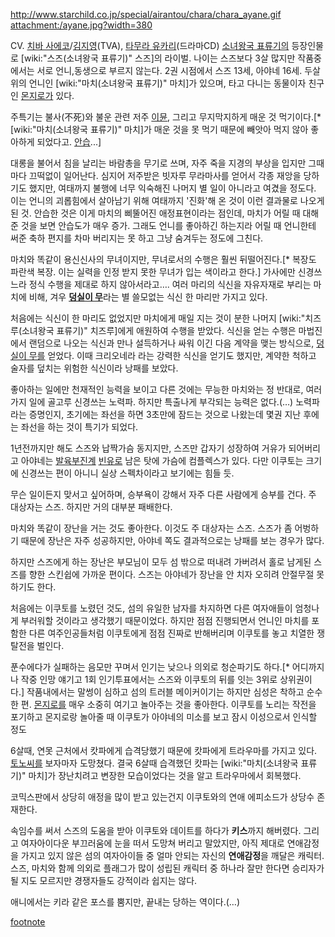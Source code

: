 http://www.starchild.co.jp/special/airantou/chara/chara_ayane.gif
attachment:/ayane.jpg?width=380

CV. [[치바 사에코]]/[[김지영]](TVA), [[타무라 유카리]](드라마CD)
[[소녀왕국 표류기]]의 등장인물로 [wiki:"스즈(소녀왕국 표류기)" 스즈]의 라이벌. 나이는 스즈보다 3살 많지만 작품중에서는 서로 언니,동생으로 부르지 않는다. 2권 시점에서 스즈 13세, 아야네 16세. 두살 위의 언니인 [wiki:"마치(소녀왕국 표류기)" 마치]가 있으며, 타고 다니는 동물이자 친구인 [[몬지로]]가 있다.

주특기는 불사(不死)와 불운 관련 저주 [[이뮨]], 그리고 무지막지하게 매운 것 먹기이다.[* [wiki:"마치(소녀왕국 표류기)" 마치]가 매운 것을 못 먹기 때문에 빼앗아 먹지 않아 좋아하게 되었다고. [[안습]]...] 

대롱을 불어서 침을 날리는 바람총을 무기로 쓰며, 자주 죽을 지경의 부상을 입지만 그때마다 끄떡없이 일어난다. 심지어 저주받은 빗자루 무라마사를 얻어서 각종 재앙을 당하기도 했지만, 여태까지 불행에 너무 익숙해진 나머지 별 일이 아니라고 여겼을 정도다. 이는 언니의 괴롭힘에서 살아남기 위해 여태까지 '진화'해 온 것이 이런 결과물로 나오게 된 것. 안습한 것은 이게 마치의 삐뚤어진 애정표현이라는 점인데, 마치가 어릴 때 대해준 것을 보면 안습도가 매우 증가. 그래도 언니를 좋아하긴 하는지라 어릴 때 언니한테 써준 축하 편지를 차마 버리지는 못 하고 그냥 숨겨두는 정도에 그친다.

마치와 똑같이 용신신사의 무녀이지만, 무녀로서의 수행은 훨씬 뒤떨어진다.[* 복장도 파란색 복장. 이는 실력을 인정 받지 못한 무녀가 입는 색이라고 한다.] 가사에만 신경쓰느라 정식 수행을 제대로 하지 않아서라고…. 여러 마리의 식신을 자유자재로 부리는 마치에 비해, 겨우 '''[[덩실이 무]]'''라는 별 쓸모없는 식신 한 마리만 가지고 있다.

처음에는 식신이 한 마리도 없었지만 마치에게 매일 지는 것이 분한 나머지 [wiki:"치즈루(소녀왕국 표류기)" 치즈루]에게 애원하여 수행을 받았다. 식신을 얻는 수행은 마법진에서 랜덤으로 나오는 식신과 만나 설득하거나 싸워 이긴 다음 계약을 맺는 방식으로, [[덩실이 무]]를 얻었다. 이때 크리오네라 라는 강력한 식신을 얻기도 했지만, 계약한 척하고 술자를 덮치는 위험한 식신이라 낭패를 보았다.

좋아하는 일에만 천재적인 능력을 보이고 다른 것에는 무능한 마치와는 정 반대로, 여러가지 일에 골고루 신경쓰는 노력파. 하지만 특출나게 부각되는 능력은 없다.(…) 노력파라는 증명인지, 초기에는 좌선을 하면 3초만에 잠드는 것으로 나왔는데 몇권 지난 후에는 좌선을 하는 것이 특기가 되었다.

1년전까지만 해도 스즈와 납짝가슴 동지지만, 스즈만 갑자기 성장하여 거유가 되어버리고 아야네는 [[발육부진]]계 [[빈유]]로 남은 탓에 가슴에 컴플렉스가 있다. 다만 이쿠토는 크기에 신경쓰는 편이 아니니 실상 스펙차이라고 보기에는 힘들 듯.

무슨 일이든지 맞서고 싶어하며, 승부욕이 강해서 자주 다른 사람에게 승부를 건다. 주 대상자는 스즈. 하지만 거의 대부분 패배한다.

마치와 똑같이 장난을 거는 것도 좋아한다. 이것도 주 대상자는 스즈. 스즈가 좀 어벙하기 때문에 장난은 자주 성공하지만, 아야네 쪽도 결과적으로는 낭패를 보는 경우가 많다.

하지만 스즈에게 하는 장난은 부모님이 모두 섬 밖으로 떠내려 가버려서 홀로 남게된 스즈를 향한 스킨쉽에 가까운 편이다. 스즈는 아야네가 장난을 안 치자 오히려 안절무절 못 하기도 한다.

처음에는 이쿠토를 노렸던 것도, 섬의 유일한 남자를 차지하면 다른 여자애들이 엄청나게 부러워할 것이라고 생각했기 때문이었다. 하지만 점점 진행되면서 언니인 마치를 포함한 다른 여주인공들처럼 이쿠토에게 점점 진짜로 반해버리며 이쿠토를 놓고 치열한 쟁탈전을 벌인다.

푼수에다가 실패하는 음모만 꾸며서 인기는 낮으나 의외로 청순파기도 하다.[* 어디까지나 작중 인망 얘기고 1회 인기투표에서는 스즈와 이쿠토의 뒤를 잇는 3위로 상위권이다.] 작품내에서는 말썽이 심하고 섬의 트러블 메이커이기는 하지만 심성은 착하고 순수한 편. [[몬지로]]를 매우 소중히 여기고 놀아주는 것을 좋아한다. 이쿠토를 노리는 작전을 포기하고 몬지로랑 놀아줄 때 이쿠토가 아야네의 미소를 보고 잠시 이성으로서 인식할 정도

6살때, 연못 근처에서 캇파에게 습격당했기 때문에 캇파에게 트라우마를 가지고 있다. [[토노씨]]를 보자마자 도망쳤다. 결국 6살때 습격했던 캇파는 [wiki:"마치(소녀왕국 표류기)" 마치]가 장난치려고 변장한 모습이었다는 것을 알고 트라우마에서 회복했다.

코믹스판에서 상당히 애정을 많이 받고 있는건지 이쿠토와의 연애 에피소드가 상당수 존재한다.

속임수를 써서 스즈의 도움을 받아 이쿠토와 데이트를 하다가 '''키스'''까지 해버렸다. 그리고 여자아이다운 부끄러움에 눈을 떠서 도망쳐 버리고 말았지만, 아직 제대로 연애감정을 가지고 있지 않은 섬의 여자아이들 중 얼마 안되는 자신의 '''연애감정'''을 깨달은 캐릭터. 스즈, 마치와 함께 의외로 플래그가 많이 성립된 캐릭터 중 하나라 잘만 한다면 승리자가 될 지도 모르지만 경쟁자들도 강적이라 쉽지는 않다.



애니에서는 키라 같은 포스를 뿜지만, 끝내는 당하는 역이다.(…)

[[footnote]]

